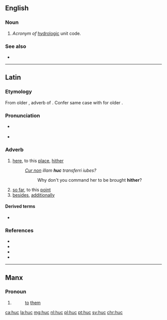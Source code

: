 ==English==

===Noun===
{{en-noun}}

# ''Acronym of'' [[hydrologic]] unit code.

===See also===
* {{pedia|Hydrologic unit}}

----

==Latin==

===Etymology===
From older {{m|la|hōc}}, adverb of {{m|la|hic}}. Confer same case with {{m|la|illūc}} for older {{m|la|illōc}}.

===Pronunciation===
* {{a|Classical}} {{IPA|/huːk/|lang=la}}
* {{audio|la-cls-huc.ogg|Audio (Classical)|lang=la}}

===Adverb===
{{la-adv|hūc||-}}

# [[here]], to this [[place]], [[hither]]
#: ''[[cur non|Cur non]] illam '''huc''' transferri iubes?''
#:: Why don't you command her to be brought '''hither'''?
# [[so far]], to this [[point]]
# [[besides]], [[additionally]]

====Derived terms====
* {{l|la|adhūc}}

===References===
* {{R:L&S}}
* {{R:Elementary Lewis}}
* {{R:Gaffiot}}
* {{R:M&A}}

----

==Manx==

===Pronoun===
{{head|gv|prepositional pronoun|emphatic form|hucsyn}}

# {{form of|3rd person plural|hug|lang=gv}}
#: [[to]] [[them]]

[[ca:huc]]
[[la:huc]]
[[mg:huc]]
[[nl:huc]]
[[pl:huc]]
[[pt:huc]]
[[sv:huc]]
[[chr:huc]]